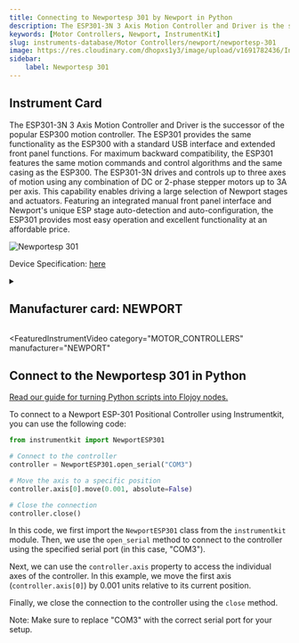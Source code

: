 ```yaml
---
title: Connecting to Newportesp 301 by Newport in Python
description: The ESP301-3N 3 Axis Motion Controller and Driver is the successor of the popular ESP300 motion controller. The ESP301 provides the same functionality as the ESP300 with a standard USB interface and extended front panel functions. For maximum backward compatibility, the ESP301 features the same motion commands and control algorithms and the same casing as the ESP300. The ESP301-3N drives and controls up to three axes of motion using any combination of DC or 2-phase stepper motors up to 3A per axis. This capability enables driving a large selection of Newport stages and actuators. Featuring an integrated manual front panel interface and Newport's unique ESP stage auto-detection and auto-configuration, the ESP301 provides most easy operation and excellent functionality at an affordable price.
keywords: [Motor Controllers, Newport, InstrumentKit] 
slug: instruments-database/Motor Controllers/newport/newportesp-301 
image: https://res.cloudinary.com/dhopxs1y3/image/upload/v1691782436/Instruments/Positional%20Controller/Newportesp-301/Newportesp-301.jpg
sidebar:
    label: Newportesp 301 
---
```



## Instrument Card

The ESP301-3N 3 Axis Motion Controller and Driver is the successor of the popular ESP300 motion controller. The ESP301 provides the same functionality as the ESP300 with a standard USB interface and extended front panel functions. For maximum backward compatibility, the ESP301 features the same motion commands and control algorithms and the same casing as the ESP300. The ESP301-3N drives and controls up to three axes of motion using any combination of DC or 2-phase stepper motors up to 3A per axis. This capability enables driving a large selection of Newport stages and actuators. Featuring an integrated manual front panel interface and Newport's unique ESP stage auto-detection and auto-configuration, the ESP301 provides most easy operation and excellent functionality at an affordable price.

![Newportesp 301](https://res.cloudinary.com/dhopxs1y3/image/upload/v1691782436/Instruments/Positional%20Controller/Newportesp-301/Newportesp-301.jpg)

Device Specification: [here](https://www.newport.com/medias/sys_master/images/images/hda/h3e/9117547069470/ESP301-User-s-Manual.pdf)

<details style={{ marginTop: "15px"}}>
<summary><h2 style={{display:'inline'}}>Manufacturer card: NEWPORT</h2></summary>

![NEWPORT](https://res.cloudinary.com/dhopxs1y3/image/upload/v1692806178/Instruments/Vendor%20Logos/Newport.png)

Newport provides a wide range of photonics technology and products designed to enhance the capabilities and productivity of our customers' applications.

- Headquarters: Irvine, California, United States
- Yearly Revenue (millions, USD): 3500
- Vendor Website: [here](https://www.newport.com/)

</details>


<FeaturedInstrumentVideo
  category="MOTOR_CONTROLLERS"
  manufacturer="NEWPORT"
></FeaturedInstrumentVideo>

## Connect to the Newportesp 301 in Python

[Read our guide for turning Python scripts into Flojoy nodes.](https://docs.flojoy.ai/contribution/blocks/custom-flojoy-block/)



<Tabs>
<TabItem value="Flojoy" label="Flojoy" className="flojoy-instrument-tabs">

<NodeCardCollection category="MOTOR_CONTROLLERS" manufacturer="Newport"></NodeCardCollection>

</TabItem>
<TabItem value="InstrumentKit" label="InstrumentKit">

To connect to a Newport ESP-301 Positional Controller using Instrumentkit, you can use the following code:

```python
from instrumentkit import NewportESP301

# Connect to the controller
controller = NewportESP301.open_serial("COM3")

# Move the axis to a specific position
controller.axis[0].move(0.001, absolute=False)

# Close the connection
controller.close()
```

In this code, we first import the `NewportESP301` class from the `instrumentkit` module. Then, we use the `open_serial` method to connect to the controller using the specified serial port (in this case, "COM3").

Next, we can use the `controller.axis` property to access the individual axes of the controller. In this example, we move the first axis (`controller.axis[0]`) by 0.001 units relative to its current position.

Finally, we close the connection to the controller using the `close` method.

Note: Make sure to replace "COM3" with the correct serial port for your setup.

</TabItem>
</Tabs>
